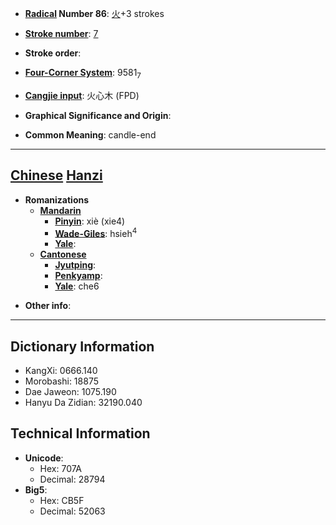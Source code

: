 * '''[[Wiktionary:Chinese radical index| Radical]] Number 86''': [[Wiktionary:Chinese radical index 火|火]]+3 strokes

* '''[[Wiktionary:Chinese total strokes index|Stroke number]]''': [[Wiktionary:Chinese total strokes index 7|7]]

* '''Stroke order''': 

* '''[[Wiktionary:Chinese four corner index|Four-Corner System]]''': 9581<sub>7</sub>

* '''[[Wiktionary:Chinese Cangjie index|Cangjie input]]''': 火心木 (FPD)

* '''Graphical Significance and Origin''': 

* '''Common Meaning''': candle-end

----

== [[Chinese]] [[Hanzi]] ==

* '''Romanizations'''
** '''[[Mandarin]]'''
*** '''[[Pinyin]]''': xiè (xie4)
*** '''[[Wade-Giles]]''': hsieh<sup>4</sup>
*** '''[[Yale]]''': 
** '''[[Cantonese]]'''
*** '''[[Jyutping]]''':
*** '''[[Penkyamp]]''': 
*** '''[[Yale]]''': che6

* '''Other info''': 

----

== Dictionary Information ==

* KangXi: 0666.140
* Morobashi: 18875
* Dae Jaweon: 1075.190
* Hanyu Da Zidian: 32190.040

== Technical Information ==

* '''Unicode''':
** Hex: 707A
** Decimal: 28794
* '''Big5''':
** Hex: CB5F
** Decimal: 52063